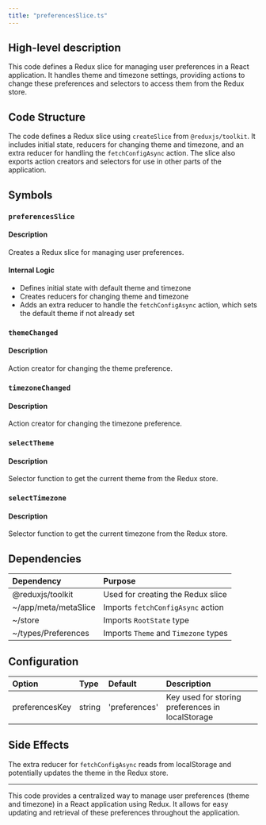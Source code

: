 ```yaml
---
title: "preferencesSlice.ts"
---
```


## High-level description
This code defines a Redux slice for managing user preferences in a React application. It handles theme and timezone settings, providing actions to change these preferences and selectors to access them from the Redux store.

## Code Structure
The code defines a Redux slice using `createSlice` from `@reduxjs/toolkit`. It includes initial state, reducers for changing theme and timezone, and an extra reducer for handling the `fetchConfigAsync` action. The slice also exports action creators and selectors for use in other parts of the application.

## Symbols

### `preferencesSlice`
#### Description
Creates a Redux slice for managing user preferences.

#### Internal Logic
- Defines initial state with default theme and timezone
- Creates reducers for changing theme and timezone
- Adds an extra reducer to handle the `fetchConfigAsync` action, which sets the default theme if not already set

### `themeChanged`
#### Description
Action creator for changing the theme preference.

### `timezoneChanged`
#### Description
Action creator for changing the timezone preference.

### `selectTheme`
#### Description
Selector function to get the current theme from the Redux store.

### `selectTimezone`
#### Description
Selector function to get the current timezone from the Redux store.

## Dependencies
| Dependency | Purpose |
|:-----------|:--------|
| @reduxjs/toolkit | Used for creating the Redux slice |
| ~/app/meta/metaSlice | Imports `fetchConfigAsync` action |
| ~/store | Imports `RootState` type |
| ~/types/Preferences | Imports `Theme` and `Timezone` types |

## Configuration
| Option | Type | Default | Description |
|:-------|:-----|:--------|:------------|
| preferencesKey | string | 'preferences' | Key used for storing preferences in localStorage |

## Side Effects
The extra reducer for `fetchConfigAsync` reads from localStorage and potentially updates the theme in the Redux store.

___

This code provides a centralized way to manage user preferences (theme and timezone) in a React application using Redux. It allows for easy updating and retrieval of these preferences throughout the application.